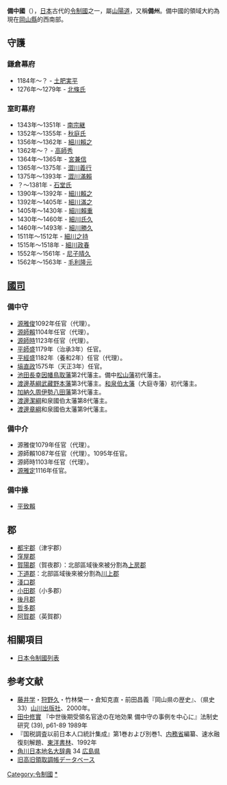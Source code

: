 {{japanese|image=Old Japan Bitchu.svg|width=300px|caption=備中國在日本的位置|japanese=備中国|kana=びっちゅうのくに|romaji=Bitchū no kuni}}
'''備中國'''（{{jpn|j=備中国|kyu=備中國|hg=びっちゅうのくに|hgt=びつちゆうのくに|rm=Bitchūnokuni|f=y}}），[[日本|日本]]古代的[[令制國|令制國]]之一，屬[[山陽道|山陽道]]，又稱'''備州'''。備中國的領域大約為現在[[岡山縣|岡山縣]]的西南部。

==守護==

===鎌倉幕府===
*1184年～？ - [[土肥実平|土肥実平]]
*1276年～1279年 - [[北條氏|北條氏]]

===室町幕府===
*1343年～1351年 - [[南宗継|南宗継]]
*1352年～1355年 - [[秋庭氏|秋庭氏]]
*1356年～1362年 - [[細川賴之|細川賴之]]
*1362年～？ - [[高師秀|高師秀]]
*1364年～1365年 - [[宮兼信|宮兼信]]
*1365年～1375年 - [[澀川義行|澀川義行]]
*1375年～1393年 - [[澀川滿賴|澀川滿賴]]
*？～1381年 - [[石堂氏|石堂氏]]
*1390年～1392年 - [[細川賴之|細川賴之]]
*1392年～1405年 - [[細川滿之|細川滿之]]
*1405年～1430年 - [[細川賴重|細川賴重]]
*1430年～1460年 - [[細川氏久|細川氏久]]
*1460年～1493年 - [[細川勝久|細川勝久]]
*1511年～1512年 - [[細川之持|細川之持]]
*1515年～1518年 - [[細川政春|細川政春]]
*1552年～1561年 - [[尼子晴久|尼子晴久]]
*1562年～1563年 - [[毛利隆元|毛利隆元]]

==[[國司|國司]]==

===備中守===
* [[源雅俊|源雅俊]]1092年任官（代理）。
* [[源師賴|源師賴]]1104年任官（代理）。
* [[源師時|源師時]]1123年任官（代理）。
* [[平師盛|平師盛]]1179年（治承3年）任官。
* [[平經盛|平經盛]]1182年（養和2年）任官（代理）。
* [[塙直政|塙直政]]1575年（天正3年）任官。
* [[池田長幸|池田長幸]][[因幡國|因幡]][[鳥取藩|鳥取藩]]第2代藩主。備中[[備中松山藩|松山藩]]初代藩主。
* [[渡邊基綱|渡邊基綱]][[武藏國|武藏]][[伯太藩#野本藩|野本藩]]第3代藩主。[[和泉國|和泉]][[伯太藩|伯太藩]]（大庭寺藩）初代藩主。
* [[加納久周|加納久周]][[伊勢國|伊勢]][[八田藩|八田藩]]第3代藩主。
* [[渡邊潔綱|渡邊潔綱]]和泉國伯太藩第8代藩主。
* [[渡邊章綱|渡邊章綱]]和泉國伯太藩第9代藩主。

===備中介===
*源雅俊1079年任官（代理）。
*源師賴1087年任官（代理）。1095年任官。
*源師時1103年任官（代理）。
* [[源雅定|源雅定]]1116年任官。

===備中掾===
* [[平致賴|平致賴]]

==郡==
*[[都宇郡|都宇郡]]（津宇郡）
*[[窪屋郡|窪屋郡]]
*[[賀陽郡|賀陽郡]]（賀夜郡）：北部區域後來被分割為[[上房郡|上房郡]]
*[[下道郡|下道郡]]：北部區域後來被分割為[[川上郡_(岡山縣)|川上郡]]
*[[淺口郡|淺口郡]]
*[[小田郡|小田郡]]（小多郡）
*[[後月郡|後月郡]]
*[[哲多郡|哲多郡]]
*[[阿賀郡|阿賀郡]]（英賀郡）

== 相關項目 ==
*[[日本令制國列表|日本令制國列表]]

== 参考文献 ==
* [[藤井学|藤井学]]・[[狩野久|狩野久]]・竹林榮一・倉知克直・前田昌義『岡山県の歴史』、（県史33）[[山川出版社|山川出版社]]、2000年。
* [[田中修實|田中修實]] 『中世後期受領名官途の在地効果 備中守の事例を中心に』法制史研究 (39), p61-89 1989年
*『国税調査以前日本人口統計集成』第1巻および別巻1、[[内務省_(日本)|内務省]]編纂、速水融復刻解題、[[東洋書林|東洋書林]]、1992年
* [[角川日本地名大辞典|角川日本地名大辞典]] 34 [[広島県|広島県]]
* [http://www.rekihaku.ac.jp/up-cgi/login.pl?p=param/kyud/db_param 旧高旧領取調帳データベース] {{Wayback|url=http://www.rekihaku.ac.jp/up-cgi/login.pl?p=param%2Fkyud%2Fdb_param |date=20200825042351 }}

{{吉備四國的郡}}
{{日本令制國}}

{{DEFAULTSORT:Bitchu}}
[[Category:令制國|Category:令制國]]
[[Category:備中國|*]]